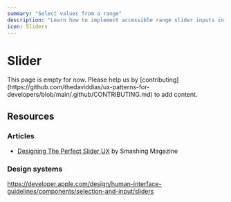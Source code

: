 ```yaml
---
summary: "Select values from a range"
description: "Learn how to implement accessible range slider inputs in your web applications. Discover best practices for continuous value selection, touch interactions, and accessibility."
icon: Sliders
---
```



# Slider

<Callout type="warning">
  This page is empty for now. Please help us by
  [contributing](https://github.com/thedaviddias/ux-patterns-for-developers/blob/main/.github/CONTRIBUTING.md)
  to add content.
</Callout>

## Resources

### Articles

- [Designing The Perfect Slider UX](https://www.smashingmagazine.com/2017/07/designing-perfect-slider/) by Smashing Magazine

### Design systems

https://developer.apple.com/design/human-interface-guidelines/components/selection-and-input/sliders
